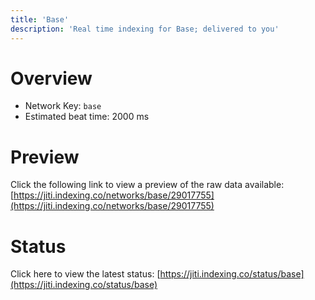 ```yaml
---
title: 'Base'
description: 'Real time indexing for Base; delivered to you'
---
```


# Overview
- Network Key: `base`
- Estimated beat time: 2000 ms

# Preview
Click the following link to view a preview of the raw data available: [https://jiti.indexing.co/networks/base/29017755](https://jiti.indexing.co/networks/base/29017755)

# Status
Click here to view the latest status: [https://jiti.indexing.co/status/base](https://jiti.indexing.co/status/base)
